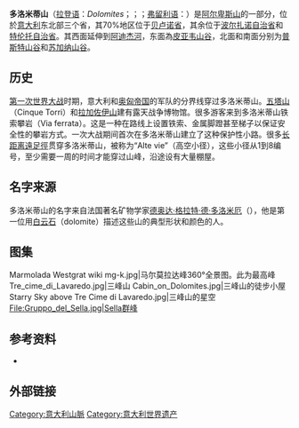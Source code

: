 {{noteTA
|G1=意大利地名
}}
{{Infobox Mountain
| 名稱 = 多洛米蒂山<br />（{{lang|it|Dolomiti}}）
| 照片 = Passo di Giau.jpg
| 照片說明 = 多洛米蒂山的[[吉奥山道|吉奥山道]]，远方是在云中的努沃劳峰
| 海拔 = 3,343米
| 位置 = [[意大利|意大利]]
| 山脈 =  [[阿尔卑斯山|阿尔卑斯山]]
| 相對高度 = 
| 座標 = {{coord|46|26|0|N|11|51|0|E|type:mountain_region:IT}}
| 地形圖 = 
| 類別 = 
| 年齡 = 
| 最近喷发 = 
| 首次登頂 = 
| 最容易的攀登路線 =
| pushpin_map = Alps
| pushpin_map_caption = 多洛米蒂山的位置
| latd=46 |latm=26 |lats= |latNS=N
| longd=11 |longm=51 |longs= |longEW=E
}}
{{世界自然遗产概要表
| site_img = File:Dolomites cablecar view 2009.JPG
| site_img_capt = 
| site_img_width = 
| zh_name = 多洛米蒂山
| en_name = The Dolomites
| fr_name = Les Dolomites
| country = {{ITA}}
| Region = 欧洲和北美地区
| area = 
| criterion_n = (vii)(viii)
| rg_year = 2009年
| remarks = 
| ID = 1237
| org_url = http://whc.unesco.org/en/list/1237/
| map_img = 
| map_img_width = 
| locator_x = 
| locator_y = 
}}
'''多洛米蒂山'''（[[拉登語|拉登语]]：''Dolomites''；{{lang-it|Dolomiti}}；{{lang-de|Dolomiten}}；[[弗留利语|弗留利语]]：{{lang|fur|Dolomitis}}）是[[阿尔卑斯山|阿尔卑斯山]]的一部分，位於[[意大利|意大利]]东北部三个省，其70%地区位于[[贝卢诺省|贝卢诺省]]，其余位于[[波尔扎诺自治省|波尔扎诺自治省]]和[[特伦托自治省|特伦托自治省]]。其西面延伸到[[阿迪杰河|阿迪杰河]]，东面為[[皮亚韦山谷|皮亚韦山谷]]，北面和南面分别为[[普斯特山谷|普斯特山谷]]和[[苏加纳山谷|苏加纳山谷]]。

== 历史 ==
[[第一次世界大战|第一次世界大战]]时期，意大利和[[奥匈帝国|奥匈帝国]]的军队的分界线穿过多洛米蒂山。[[五塔山|五塔山]]（Cinque Torri）和[[拉加佐伊山|拉加佐伊山]]建有露天战争博物馆。很多游客来到多洛米蒂山铁索攀岩（Via ferrata）。这是一种在路线上设置铁索、金属脚蹬甚至梯子以保证安全性的攀岩方式。一次大战期间首次在多洛米蒂山建立了这种保护性小路。很多[[长距离遠足徑|长距离遠足徑]]贯穿多洛米蒂山，被称为“Alte vie”（高空小径），这些小径从1到8编号，至少需要一周的时间才能穿过山峰，沿途设有大量棚屋。

== 名字来源 ==
多洛米蒂山的名字来自法国著名矿物学家[[德奥达·格拉特·德·多洛米厄|德奥达·格拉特·德·多洛米厄]]（{{lang|fr|Déodat Gratet de Dolomieu}}），他是第一位用[[白云石|白云石]]（dolomite）描述这些山的典型形状和颜色的人。

== 图集 ==
{{wideimage|PlanDeCorones.jpg|1200px|多洛米蒂山全景图}}
<gallery>
Marmolada Westgrat wiki mg-k.jpg|马尔莫拉达峰360°全景图。此为最高峰
Tre_cime_di_Lavaredo.jpg|三峰山
Cabin_on_Dolomites.jpg|三峰山的徒步小屋
Starry Sky above Tre Cime di Lavaredo.jpg|三峰山的星空
File:Gruppo_del_Sella.jpg|Sella群峰
</gallery>

== 参考资料 ==
* {{1911}}

== 外部链接 ==
{{commonscat|Dolomites}}

{{意大利世界遗产}}
{{Authority control}}
[[Category:意大利山脈|Category:意大利山脈]]
[[Category:意大利世界遗产|Category:意大利世界遗产]]
